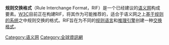 '''规则交换格式'''（Rule Interchange Format，RIF）是一个已经建议的[[语义网|语义网]]构成要素。[[W3C|W3C]]目前正在构建RIF，将其作为可能推荐的，适合于语义网之上[[基于规则的系统|基于规则的系统]]之中规则交换的格式。RIF旨在为不同的[[规则语言|规则语言]]和[[推理引擎|推理引擎]]创建一种[[交换格式|交换格式]]。

{{语义网}}
{{W3C规范和标准}}
{{Internet-stub}}

[[Category:语义网|Category:语义网]]
[[Category:全球資訊網|Category:全球資訊網]]